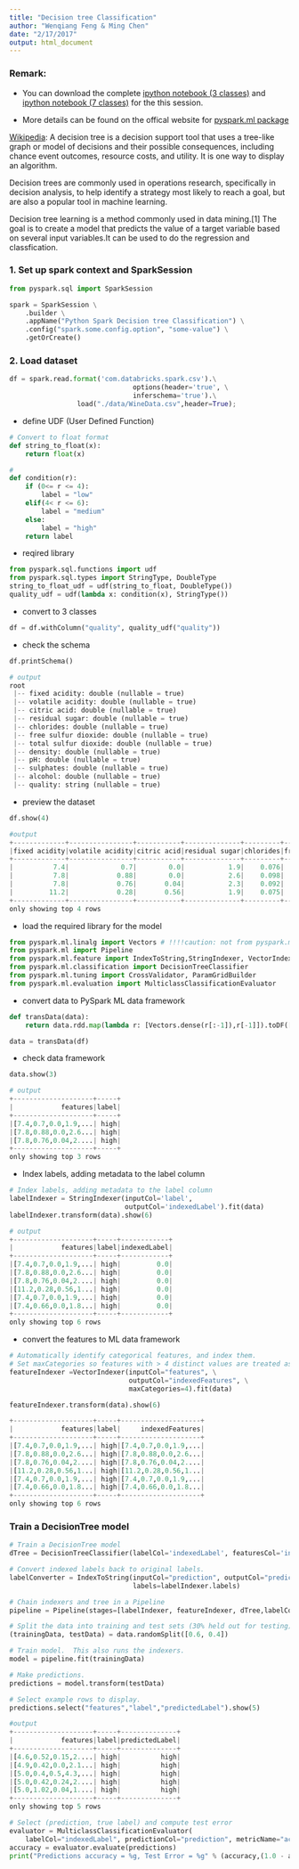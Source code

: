 ```yaml
---
title: "Decision tree Classification"
author: "Wenqiang Feng & Ming Chen"
date: "2/17/2017"
output: html_document
---
```



### Remark:

- You can download the complete [ipython notebook (3 classes)](./ipynb/DecisionTreeC3.ipynb) and [ipython notebook (7 classes)](./ipynb/DecisionTreeC7.ipynb) for the this session.

- More details can be found on the offical website for [pyspark.ml package](https://spark.apache.org/docs/latest/ml-classification-regression.html)

[Wikipedia](https://en.wikipedia.org/wiki/Decision_tree): A decision tree is a decision support tool that uses a tree-like graph or model of decisions and their possible consequences, including chance event outcomes, resource costs, and utility. It is one way to display an algorithm. 

Decision trees are commonly used in operations research, specifically in decision analysis, to help identify a strategy most likely to reach a goal, but are also a popular tool in machine learning.

Decision tree learning is a method commonly used in data mining.[1] The goal is to create a model that predicts the value of a target variable based on several input variables.It can be used to do the regression and classfication. 


###  1. Set up spark context and SparkSession

```python
from pyspark.sql import SparkSession

spark = SparkSession \
    .builder \
    .appName("Python Spark Decision tree Classification") \
    .config("spark.some.config.option", "some-value") \
    .getOrCreate()
```
### 2. Load dataset

```python
df = spark.read.format('com.databricks.spark.csv').\
                               options(header='true', \
                               inferschema='true').\
                 load("./data/WineData.csv",header=True);
```

- define UDF (User Defined Function)
```python
# Convert to float format
def string_to_float(x):
    return float(x)

# 
def condition(r):
    if (0<= r <= 4):
        label = "low" 
    elif(4< r <= 6):
        label = "medium"
    else: 
        label = "high" 
    return label
```

- reqired library
```python
from pyspark.sql.functions import udf
from pyspark.sql.types import StringType, DoubleType
string_to_float_udf = udf(string_to_float, DoubleType())
quality_udf = udf(lambda x: condition(x), StringType())
```

- convert to 3 classes
```python
df = df.withColumn("quality", quality_udf("quality"))
```

- check the schema
```python
df.printSchema()
```


```python
# output 
root
 |-- fixed acidity: double (nullable = true)
 |-- volatile acidity: double (nullable = true)
 |-- citric acid: double (nullable = true)
 |-- residual sugar: double (nullable = true)
 |-- chlorides: double (nullable = true)
 |-- free sulfur dioxide: double (nullable = true)
 |-- total sulfur dioxide: double (nullable = true)
 |-- density: double (nullable = true)
 |-- pH: double (nullable = true)
 |-- sulphates: double (nullable = true)
 |-- alcohol: double (nullable = true)
 |-- quality: string (nullable = true)

```

- preview the dataset
```python
df.show(4)
```
```python
#output 
+-------------+----------------+-----------+--------------+---------+-------------------+--------------------+-------+----+---------+-------+-------+
|fixed acidity|volatile acidity|citric acid|residual sugar|chlorides|free sulfur dioxide|total sulfur dioxide|density|  pH|sulphates|alcohol|quality|
+-------------+----------------+-----------+--------------+---------+-------------------+--------------------+-------+----+---------+-------+-------+
|          7.4|             0.7|        0.0|           1.9|    0.076|               11.0|                34.0| 0.9978|3.51|     0.56|    9.4|   high|
|          7.8|            0.88|        0.0|           2.6|    0.098|               25.0|                67.0| 0.9968| 3.2|     0.68|    9.8|   high|
|          7.8|            0.76|       0.04|           2.3|    0.092|               15.0|                54.0|  0.997|3.26|     0.65|    9.8|   high|
|         11.2|            0.28|       0.56|           1.9|    0.075|               17.0|                60.0|  0.998|3.16|     0.58|    9.8|   high|
+-------------+----------------+-----------+--------------+---------+-------------------+--------------------+-------+----+---------+-------+-------+
only showing top 4 rows
```

- load the required library for the model
```python
from pyspark.ml.linalg import Vectors # !!!!caution: not from pyspark.mllib.linalg import Vectors
from pyspark.ml import Pipeline
from pyspark.ml.feature import IndexToString,StringIndexer, VectorIndexer
from pyspark.ml.classification import DecisionTreeClassifier
from pyspark.ml.tuning import CrossValidator, ParamGridBuilder
from pyspark.ml.evaluation import MulticlassClassificationEvaluator
```

- convert data to PySpark ML data framework 
```python
def transData(data):
    return data.rdd.map(lambda r: [Vectors.dense(r[:-1]),r[-1]]).toDF(['features','label'])
```

```python
data = transData(df)
```

- check data framework
```python
data.show(3)
```
```python
# output 
+--------------------+-----+
|            features|label|
+--------------------+-----+
|[7.4,0.7,0.0,1.9,...| high|
|[7.8,0.88,0.0,2.6...| high|
|[7.8,0.76,0.04,2....| high|
+--------------------+-----+
only showing top 3 rows
```

- Index labels, adding metadata to the label column
```python
# Index labels, adding metadata to the label column
labelIndexer = StringIndexer(inputCol='label',
                             outputCol='indexedLabel').fit(data)
labelIndexer.transform(data).show(6)
```
```python
# output 
+--------------------+-----+------------+
|            features|label|indexedLabel|
+--------------------+-----+------------+
|[7.4,0.7,0.0,1.9,...| high|         0.0|
|[7.8,0.88,0.0,2.6...| high|         0.0|
|[7.8,0.76,0.04,2....| high|         0.0|
|[11.2,0.28,0.56,1...| high|         0.0|
|[7.4,0.7,0.0,1.9,...| high|         0.0|
|[7.4,0.66,0.0,1.8...| high|         0.0|
+--------------------+-----+------------+
only showing top 6 rows
```

- convert the features to ML data framework
```python
# Automatically identify categorical features, and index them.
# Set maxCategories so features with > 4 distinct values are treated as continuous.
featureIndexer =VectorIndexer(inputCol="features", \
                              outputCol="indexedFeatures", \
                              maxCategories=4).fit(data)

featureIndexer.transform(data).show(6) 
```
```python
+--------------------+-----+--------------------+
|            features|label|     indexedFeatures|
+--------------------+-----+--------------------+
|[7.4,0.7,0.0,1.9,...| high|[7.4,0.7,0.0,1.9,...|
|[7.8,0.88,0.0,2.6...| high|[7.8,0.88,0.0,2.6...|
|[7.8,0.76,0.04,2....| high|[7.8,0.76,0.04,2....|
|[11.2,0.28,0.56,1...| high|[11.2,0.28,0.56,1...|
|[7.4,0.7,0.0,1.9,...| high|[7.4,0.7,0.0,1.9,...|
|[7.4,0.66,0.0,1.8...| high|[7.4,0.66,0.0,1.8...|
+--------------------+-----+--------------------+
only showing top 6 rows
```

### Train a DecisionTree model
```python
# Train a DecisionTree model
dTree = DecisionTreeClassifier(labelCol='indexedLabel', featuresCol='indexedFeatures')
```

```python
# Convert indexed labels back to original labels.
labelConverter = IndexToString(inputCol="prediction", outputCol="predictedLabel",
                               labels=labelIndexer.labels)
```


```python
# Chain indexers and tree in a Pipeline
pipeline = Pipeline(stages=[labelIndexer, featureIndexer, dTree,labelConverter])
```




```python
# Split the data into training and test sets (30% held out for testing)
(trainingData, testData) = data.randomSplit([0.6, 0.4])
```


```python
# Train model.  This also runs the indexers.
model = pipeline.fit(trainingData)
```


```python
# Make predictions.
predictions = model.transform(testData)
```

```python
# Select example rows to display.
predictions.select("features","label","predictedLabel").show(5)
```


```python
#output
+--------------------+-----+--------------+
|            features|label|predictedLabel|
+--------------------+-----+--------------+
|[4.6,0.52,0.15,2....| high|          high|
|[4.9,0.42,0.0,2.1...| high|          high|
|[5.0,0.4,0.5,4.3,...| high|          high|
|[5.0,0.42,0.24,2....| high|          high|
|[5.0,1.02,0.04,1....| high|          high|
+--------------------+-----+--------------+
only showing top 5 rows
```


```python
# Select (prediction, true label) and compute test error
evaluator = MulticlassClassificationEvaluator(
    labelCol="indexedLabel", predictionCol="prediction", metricName="accuracy")
accuracy = evaluator.evaluate(predictions)
print("Predictions accuracy = %g, Test Error = %g" % (accuracy,(1.0 - accuracy)))
```
